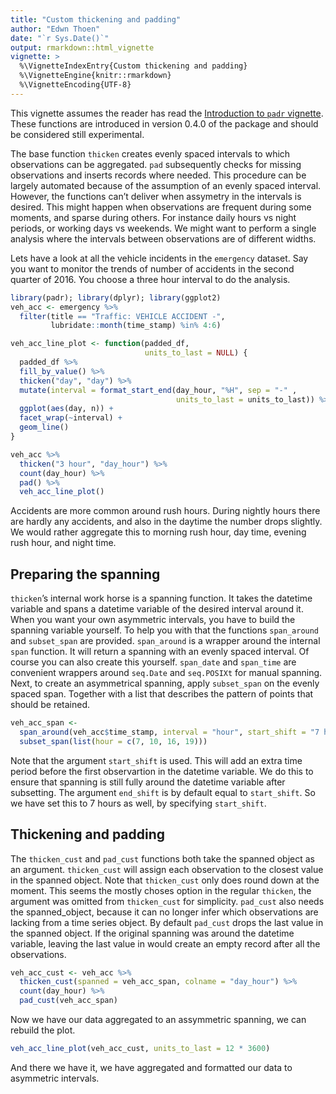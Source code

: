 ```yaml
---
title: "Custom thickening and padding"
author: "Edwn Thoen"
date: "`r Sys.Date()`"
output: rmarkdown::html_vignette
vignette: >
  %\VignetteIndexEntry{Custom thickening and padding}
  %\VignetteEngine{knitr::rmarkdown}
  %\VignetteEncoding{UTF-8}
---
```


This vignette assumes the reader has read the [Introduction to `padr` vignette](link). These functions are introduced in version 0.4.0 of the package and should be considered still experimental.

The base function `thicken` creates evenly spaced intervals to which observations can be aggregated. `pad` subsequently checks for missing observations and inserts records where needed. This procedure can be largely automated because of the assumption of an evenly spaced interval. However, the functions can't deliver when assymetry in the intervals is desired. This might happen when observations are frequent during some moments, and sparse during others. For instance daily hours vs night periods, or working days vs weekends. We might want to perform a single analysis where the intervals between observations are of different widths. 

Lets have a look at all the vehicle incidents in the `emergency` dataset. Say you want to monitor the trends of number of accidents in the second quarter of 2016. You choose a three hour interval to do the analysis.

```r
library(padr); library(dplyr); library(ggplot2)
veh_acc <- emergency %>% 
  filter(title == "Traffic: VEHICLE ACCIDENT -",
         lubridate::month(time_stamp) %in% 4:6) 

veh_acc_line_plot <- function(padded_df,
                              units_to_last = NULL) {
  padded_df %>% 
  fill_by_value() %>% 
  thicken("day", "day") %>% 
  mutate(interval = format_start_end(day_hour, "%H", sep = "-" , 
                                     units_to_last = units_to_last)) %>% 
  ggplot(aes(day, n)) + 
  facet_wrap(~interval) +
  geom_line() 
}

veh_acc %>%
  thicken("3 hour", "day_hour") %>% 
  count(day_hour) %>% 
  pad() %>% 
  veh_acc_line_plot()
```

Accidents are more common around rush hours. During nightly hours there are hardly any accidents, and also in the daytime the number drops slightly. We would rather aggregate this to morning rush hour, day time, evening rush hour, and night time.

## Preparing the spanning

`thicken`'s internal work horse is a spanning function. It takes the datetime variable and spans a datetime variable of the desired interval around it. When you want your own asymmetric intervals, you have to build the spanning variable yourself. To help you with that the functions `span_around` and `subset_span` are provided. `span_around` is a wrapper around the internal `span` function. It will return a spanning with an evenly spaced interval. Of course you can also create this yourself. `span_date` and `span_time` are convenient wrappers around `seq.Date` and `seq.POSIXt` for manual spanning. Next, to create an asymmetrical spanning, apply `subset_span` on the evenly spaced span. Together with a list that describes the pattern of points that should be retained.

```r
veh_acc_span <- 
  span_around(veh_acc$time_stamp, interval = "hour", start_shift = "7 hour") %>% 
  subset_span(list(hour = c(7, 10, 16, 19)))
```

Note that the argument `start_shift` is used. This will add an extra time period before the first observartion in the datetime variable. We do this to ensure that spanning is still fully around the datetime variable after subsetting. The argument `end_shift` is by default equal to `start_shift`. So we have set this to 7 hours as well, by specifying `start_shift`.

## Thickening and padding

The `thicken_cust` and `pad_cust` functions both take the spanned object as an argument. `thicken_cust` will assign each observation to the closest value in the spanned object. Note that `thicken_cust` only does round down at the moment. This seems the mostly choses option in the regular `thicken`, the argument was omitted from `thicken_cust` for simplicity. `pad_cust` also needs the spanned_object, because it can no longer infer which observations are lacking from a time series object. By default `pad_cust` drops the last value in the spanned object. If the original spanning was around the datetime variable, leaving the last value in would create an empty record after all the observations.

```r
veh_acc_cust <- veh_acc %>% 
  thicken_cust(spanned = veh_acc_span, colname = "day_hour") %>% 
  count(day_hour) %>% 
  pad_cust(veh_acc_span)
```

Now we have our data aggregated to an assymmetric spanning, we can rebuild the plot.

```r
veh_acc_line_plot(veh_acc_cust, units_to_last = 12 * 3600)
```

And there we have it, we have aggregated and formatted our data to asymmetric intervals.
